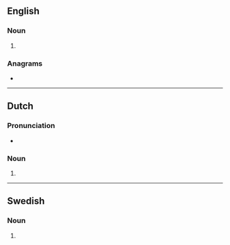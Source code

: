 {{also|Guldens}}
==English==

===Noun===
{{head|en|noun form}}

# {{plural of|en|gulden}}

===Anagrams===
* {{anagrams|en|a=deglnsu|Lugsden|ungelds}}

----

==Dutch==

===Pronunciation===
* {{audio|nl|Nl-guldens.ogg|Audio}}

===Noun===
{{head|nl|noun plural form}}

# {{nl-noun form of|pl|gulden}}

----

==Swedish==

===Noun===
{{head|sv|noun form}}

# {{sv-noun-form-def-gen-pl|guld}}